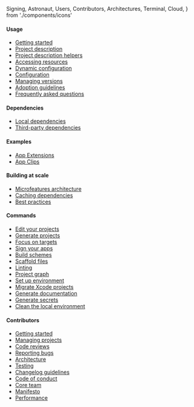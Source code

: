   Signing,
  Astronaut,
  Users,
  Contributors,
  Architectures,
  Terminal,
  Cloud,
} from './components/icons'

#### Usage

- [Getting started](/docs/usage/getting-started/)
- [Project description](/docs/usage/project-description/)
- [Project description helpers](/docs/usage/helpers/)
- [Accessing resources](/docs/usage/resources/)
- [Dynamic configuration](/docs/usage/dynamic-configuration/)
- [Configuration](/docs/usage/config/)
- [Managing versions](/docs/usage/managing-versions/)
- [Adoption guidelines](/docs/usage/adoption-guidelines/)
- [Frequently asked questions](/docs/usage/faq/)

#### Dependencies

- [Local dependencies](/docs/dependencies/local/)
- [Third-party dependencies](/docs/dependencies/third-party/)

#### Examples

- [App Extensions](/docs/examples/app-extensions/)
- [App Clips](/docs/examples/app-clips/)

#### Building at scale

- [Microfeatures architecture](/docs/building-at-scale/microfeatures/)
- [Caching dependencies](/docs/building-at-scale/caching/)
- [Best practices](/docs/building-at-scale/best-practices/)

#### Commands

- [Edit your projects](/docs/commands/edit/)
- [Generate projects](/docs/commands/generate/)
- [Focus on targets](/docs/commands/focus/)
- [Sign your apps](/docs/commands/signing/)
- [Build schemes](/docs/commands/build/)
- [Scaffold files](/docs/commands/scaffold/)
- [Linting](/docs/commands/linting/)
- [Project graph](/docs/commands/graph/)
- [Set up environment](/docs/commands/up/)
- [Migrate Xcode projects](/docs/commands/migration/)
- [Generate documentation](/docs/commands/doc/)
- [Generate secrets](/docs/commands/secret/)
- [Clean the local environment](/docs/commands/clean/)

#### Contributors

- [Getting started](/docs/contribution/getting-started/)
- [Managing projects](/docs/contribution/managing-projects/)
- [Code reviews](/docs/contribution/code-reviews/)
- [Reporting bugs](/docs/contribution/reporting-bugs/)
- [Architecture](/docs/contribution/architecture/)
- [Testing](/docs/contribution/testing-strategy/)
- [Changelog guidelines](/docs/contribution/changelog-guidelines/)
- [Code of conduct](https://github.com/tuist/tuist/blob/master/CODE_OF_CONDUCT.md)
- [Core team](/docs/contribution/core-team/)
- [Manifesto](/docs/contribution/manifesto/)
- [Performance](/docs/contribution/performance/)
